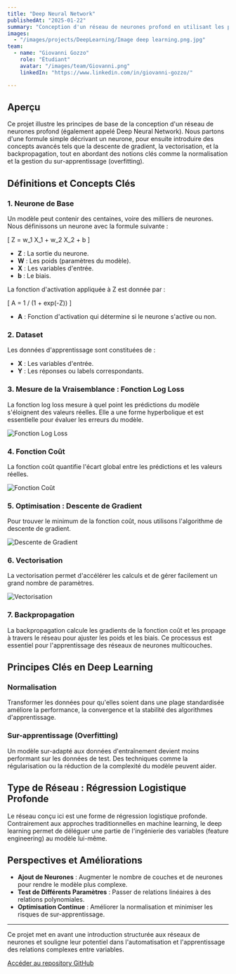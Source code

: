 ```yaml
---
title: "Deep Neural Network"
publishedAt: "2025-01-22"
summary: "Conception d'un réseau de neurones profond en utilisant les principes fondamentaux du deep learning, incluant la vectorisation, la backpropagation et la normalisation."
images:
  - "/images/projects/DeepLearning/Image deep learning.png.jpg"
team:
  - name: "Giovanni Gozzo"
    role: "Étudiant"
    avatar: "/images/team/Giovanni.png"
    linkedIn: "https://www.linkedin.com/in/giovanni-gozzo/"

---
```


## Aperçu

Ce projet illustre les principes de base de la conception d'un réseau de neurones profond (également appelé Deep Neural Network). Nous partons d'une formule simple décrivant un neurone, pour ensuite introduire des concepts avancés tels que la descente de gradient, la vectorisation, et la backpropagation, tout en abordant des notions clés comme la normalisation et la gestion du sur-apprentissage (overfitting).

## Définitions et Concepts Clés

### 1. Neurone de Base

Un modèle peut contenir des centaines, voire des milliers de neurones. Nous définissons un neurone avec la formule suivante :

\[
Z = w_1 X_1 + w_2 X_2 + b
\]

- **Z** : La sortie du neurone.
- **W** : Les poids (paramètres du modèle).
- **X** : Les variables d'entrée.
- **b** : Le biais.

La fonction d'activation appliquée à Z est donnée par :

\[
A = 1 / (1 + exp(-Z))
\]

- **A** : Fonction d'activation qui détermine si le neurone s'active ou non.

### 2. Dataset

Les données d'apprentissage sont constituées de :
- **X** : Les variables d'entrée.
- **Y** : Les réponses ou labels correspondants.

### 3. Mesure de la Vraisemblance : Fonction Log Loss

La fonction log loss mesure à quel point les prédictions du modèle s'éloignent des valeurs réelles. Elle a une forme hyperbolique et est essentielle pour évaluer les erreurs du modèle.

![Fonction Log Loss](/images/projects/DeepLearning/logloss.png)

### 4. Fonction Coût

La fonction coût quantifie l'écart global entre les prédictions et les valeurs réelles.

![Fonction Coût](/images/projects/DeepLearning/costfunction.png)

### 5. Optimisation : Descente de Gradient

Pour trouver le minimum de la fonction coût, nous utilisons l'algorithme de descente de gradient.

![Descente de Gradient](/images/projects/DeepLearning/gradientdescent.png)

### 6. Vectorisation

La vectorisation permet d'accélérer les calculs et de gérer facilement un grand nombre de paramètres.

![Vectorisation](/images/projects/DeepLearning/vectorization.png)

### 7. Backpropagation

La backpropagation calcule les gradients de la fonction coût et les propage à travers le réseau pour ajuster les poids et les biais. Ce processus est essentiel pour l'apprentissage des réseaux de neurones multicouches.

## Principes Clés en Deep Learning

### Normalisation

Transformer les données pour qu'elles soient dans une plage standardisée améliore la performance, la convergence et la stabilité des algorithmes d'apprentissage.

### Sur-apprentissage (Overfitting)

Un modèle sur-adapté aux données d'entraînement devient moins performant sur les données de test. Des techniques comme la régularisation ou la réduction de la complexité du modèle peuvent aider.

## Type de Réseau : Régression Logistique Profonde

Le réseau conçu ici est une forme de régression logistique profonde. Contrairement aux approches traditionnelles en machine learning, le deep learning permet de déléguer une partie de l'ingénierie des variables (feature engineering) au modèle lui-même.

## Perspectives et Améliorations

- **Ajout de Neurones** : Augmenter le nombre de couches et de neurones pour rendre le modèle plus complexe.
- **Test de Différents Paramètres** : Passer de relations linéaires à des relations polynomiales.
- **Optimisation Continue** : Améliorer la normalisation et minimiser les risques de sur-apprentissage.

---

Ce projet met en avant une introduction structurée aux réseaux de neurones et souligne leur potentiel dans l'automatisation et l'apprentissage des relations complexes entre variables.

[Accéder au repository GitHub](https://github.com/Giovanni-Gozzo/DeepLearning)
